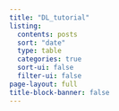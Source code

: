 ```yaml
---
title: "DL_tutorial"
listing:
  contents: posts
  sort: "date"
  type: table
  categories: true
  sort-ui: false
  filter-ui: false
page-layout: full
title-block-banner: false
---
```



